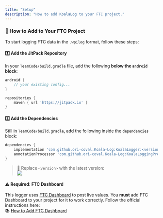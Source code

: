 ```yaml
---
title: "Setup"
description: "How to add KoalaLog to your FTC project."
---
```


### 🚀 How to Add to Your FTC Project

To start logging FTC data in the `.wpilog` format, follow these steps:

#### 1️⃣ Add the JitPack Repository

In your `TeamCode/build.gradle` file, add the following **below the `android` block**:

```groovy
android {
    // your existing config...
}

repositories {
    maven { url 'https://jitpack.io' }
}
```

#### 2️⃣ Add the Dependencies

Still in `TeamCode/build.gradle`, add the following inside the `dependencies` block:

```groovy
dependencies {
    implementation 'com.github.ori-coval.Koala-Log:KoalaLogger:<version>'
    annotationProcessor 'com.github.ori-coval.Koala-Log:KoalaLoggingProcessor:<version>'
}
```

> 🔁 Replace `<version>` with the latest version:  
> [![](https://jitpack.io/v/ori-coval/Koala-Log.svg)](https://jitpack.io/#ori-coval/Koala-Log)

#### ⚠️ Required: FTC Dashboard

This logger uses [FTC Dashboard](https://github.com/acmerobotics/ftc-dashboard) to post live values.
You **must** add FTC Dashboard to your project for it to work correctly. Follow the official instructions here:  
📚 [How to Add FTC Dashboard](https://github.com/acmerobotics/ftc-dashboard?tab=readme-ov-file#basic)
